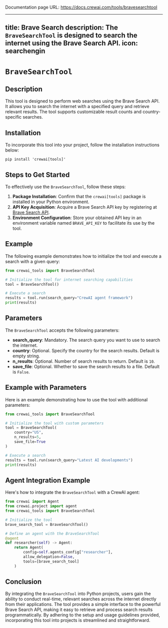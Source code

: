 Documentation page URL: https://docs.crewai.com/tools/bravesearchtool

---
title: Brave Search
description: The `BraveSearchTool` is designed to search the internet using the Brave Search API.
icon: searchengin
---

# `BraveSearchTool`

## Description

This tool is designed to perform web searches using the Brave Search API. It allows you to search the internet with a specified query and retrieve relevant results. The tool supports customizable result counts and country-specific searches.

## Installation

To incorporate this tool into your project, follow the installation instructions below:

```shell
pip install 'crewai[tools]'
```

## Steps to Get Started

To effectively use the `BraveSearchTool`, follow these steps:

1. **Package Installation**: Confirm that the `crewai[tools]` package is installed in your Python environment.
2. **API Key Acquisition**: Acquire a Brave Search API key by registering at [Brave Search API](https://api.search.brave.com/app/keys).
3. **Environment Configuration**: Store your obtained API key in an environment variable named `BRAVE_API_KEY` to facilitate its use by the tool.

## Example

The following example demonstrates how to initialize the tool and execute a search with a given query:

```python Code
from crewai_tools import BraveSearchTool

# Initialize the tool for internet searching capabilities
tool = BraveSearchTool()

# Execute a search
results = tool.run(search_query="CrewAI agent framework")
print(results)
```

## Parameters

The `BraveSearchTool` accepts the following parameters:

- **search_query**: Mandatory. The search query you want to use to search the internet.
- **country**: Optional. Specify the country for the search results. Default is empty string.
- **n_results**: Optional. Number of search results to return. Default is `10`.
- **save_file**: Optional. Whether to save the search results to a file. Default is `False`.

## Example with Parameters

Here is an example demonstrating how to use the tool with additional parameters:

```python Code
from crewai_tools import BraveSearchTool

# Initialize the tool with custom parameters
tool = BraveSearchTool(
    country="US",
    n_results=5,
    save_file=True
)

# Execute a search
results = tool.run(search_query="Latest AI developments")
print(results)
```

## Agent Integration Example

Here's how to integrate the `BraveSearchTool` with a CrewAI agent:

```python Code
from crewai import Agent
from crewai.project import agent
from crewai_tools import BraveSearchTool

# Initialize the tool
brave_search_tool = BraveSearchTool()

# Define an agent with the BraveSearchTool
@agent
def researcher(self) -> Agent:
    return Agent(
        config=self.agents_config["researcher"],
        allow_delegation=False,
        tools=[brave_search_tool]
    )
```

## Conclusion

By integrating the `BraveSearchTool` into Python projects, users gain the ability to conduct real-time, relevant searches across the internet directly from their applications. The tool provides a simple interface to the powerful Brave Search API, making it easy to retrieve and process search results programmatically. By adhering to the setup and usage guidelines provided, incorporating this tool into projects is streamlined and straightforward. 